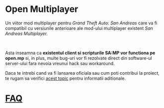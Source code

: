 <h1>Open Multiplayer</h1>

Un viitor mod multiplayer pentru _Grand Theft Auto: San Andreas_ care va fi compatibil cu versiunile anterioare ale mod-ului multiplayer existent _San Andreas Multiplayer._

<br />

Asta inseamna ca **existentul client si scripturile SA:MP vor functiona pe open.mp** si, in plus, multe bug-uri vor fi rezolvate direct din software-ul server-ului fara nevoia vreunui hack sau workaround.

Daca te intrebi cand va fi lansarea oficiala sau cum poti contribui la proiect, te rugam sa verifici <a href="https://www.burgershot.gg/showthread.php?tid=99">acest topic</a> pentru informatii aditionale.

# [FAQ](/faq)
